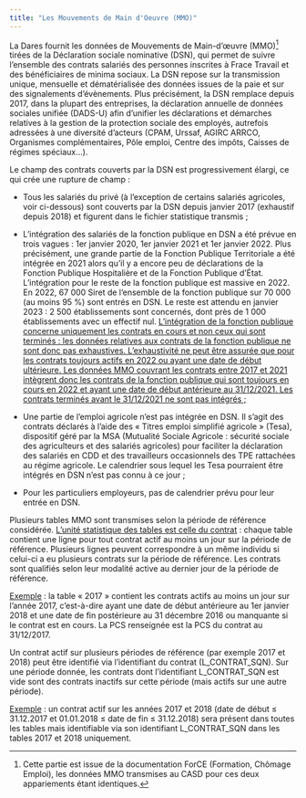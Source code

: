 ```yaml
---
title: "Les Mouvements de Main d'Oeuvre (MMO)"
---
```


La Dares fournit les données de Mouvements de Main-d'œuvre (MMO)[^1] tirées de la Déclaration sociale nominative (DSN), qui permet de suivre l'ensemble des contrats salariés des personnes inscrites à Frace Travail et des bénéficiaires de minima sociaux. La DSN repose sur la transmission unique, mensuelle et dématérialisée des données issues de la paie et sur des signalements d’évènements. Plus précisément, la DSN remplace depuis 2017, dans la plupart des entreprises, la déclaration annuelle de données sociales unifiée (DADS-U) afin d'unifier les déclarations et démarches relatives à la gestion de la protection sociale des employés, autrefois adressées à une diversité d'acteurs (CPAM, Urssaf, AGIRC ARRCO, Organismes complémentaires, Pôle emploi, Centre des impôts, Caisses de régimes spéciaux...).

[^1]: Cette partie est issue de la documentation ForCE (Formation, Chômage Emploi), les données MMO transmises au CASD pour ces deux appariements étant identiques.

Le champ des contrats couverts par la DSN est progressivement élargi, ce qui crée une rupture de champ :

-   Tous les salariés du privé (à l'exception de certains salariés agricoles, voir ci-dessous) sont couverts par la DSN depuis janvier 2017 (exhaustif depuis 2018) et figurent dans le fichier statistique transmis ;

-   L'intégration des salariés de la fonction publique en DSN a été prévue en trois vagues : 1er janvier 2020, 1er janvier 2021 et 1er janvier 2022. Plus précisément, une grande partie de la Fonction Publique Territoriale a été intégrée en 2021 alors qu'il y a encore peu de déclarations de la Fonction Publique Hospitalière et de la Fonction Publique d'État. L'intégration pour le reste de la fonction publique est massive en 2022. En 2022, 67 000 Siret de l'ensemble de la fonction publique sur 70 000 (au moins 95 %) sont entrés en DSN. Le reste est attendu en janvier 2023 : 2 500 établissements sont concernés, dont près de 1 000 établissements avec un effectif nul. [L'intégration de la fonction publique concerne uniquement les contrats en cours et non ceux qui sont terminés : les données relatives aux contrats de la fonction publique ne sont donc pas exhaustives. L'exhaustivité ne peut être assurée que pour les contrats toujours actifs en 2022 ou ayant une date de début ultérieure. Les données MMO couvrant les contrats entre 2017 et 2021 intègrent donc les contrats de la fonction publique qui sont toujours en cours en 2022 et ayant une date de début antérieure au 31/12/2021. Les contrats terminés avant le 31/12/2021 ne sont pas intégrés ;]{.underline}

-   Une partie de l'emploi agricole n'est pas intégrée en DSN. Il s'agit des contrats déclarés à l'aide des « Titres emploi simplifié agricole » (Tesa), dispositif géré par la MSA (Mutualité Sociale Agricole : sécurité sociale des agriculteurs et des salariés agricoles) pour faciliter la déclaration des salariés en CDD et des travailleurs occasionnels des TPE rattachées au régime agricole. Le calendrier sous lequel les Tesa pourraient être intégrés en DSN n'est pas connu à ce jour ;

-   Pour les particuliers employeurs, pas de calendrier prévu pour leur entrée en DSN.

Plusieurs tables MMO sont transmises selon la période de référence considérée. [L'unité statistique des tables est celle du contrat]{.underline} : chaque table contient une ligne pour tout contrat actif au moins un jour sur la période de référence. Plusieurs lignes peuvent correspondre à un même individu si celui-ci a eu plusieurs contrats sur la période de référence. Les contrats sont qualifiés selon leur modalité active au dernier jour de la période de référence.

[Exemple]{.underline} : la table « 2017 » contient les contrats actifs au moins un jour sur l'année 2017, c'est-à-dire ayant une date de début antérieure au 1er janvier 2018 et une date de fin postérieure au 31 décembre 2016 ou manquante si le contrat est en cours. La PCS renseignée est la PCS du contrat au 31/12/2017.

Un contrat actif sur plusieurs périodes de référence (par exemple 2017 et 2018) peut être identifié via l'identifiant du contrat (L_CONTRAT_SQN). Sur une période donnée, les contrats dont l'identifiant L_CONTRAT_SQN est vide sont des contrats inactifs sur cette période (mais actifs sur une autre période).

[Exemple]{.underline} : un contrat actif sur les années 2017 et 2018 (date de début ≤ 31.12.2017 et 01.01.2018 ≤ date de fin ≤ 31.12.2018) sera présent dans toutes les tables mais identifiable via son identifiant L_CONTRAT_SQN dans les tables 2017 et 2018 uniquement.
